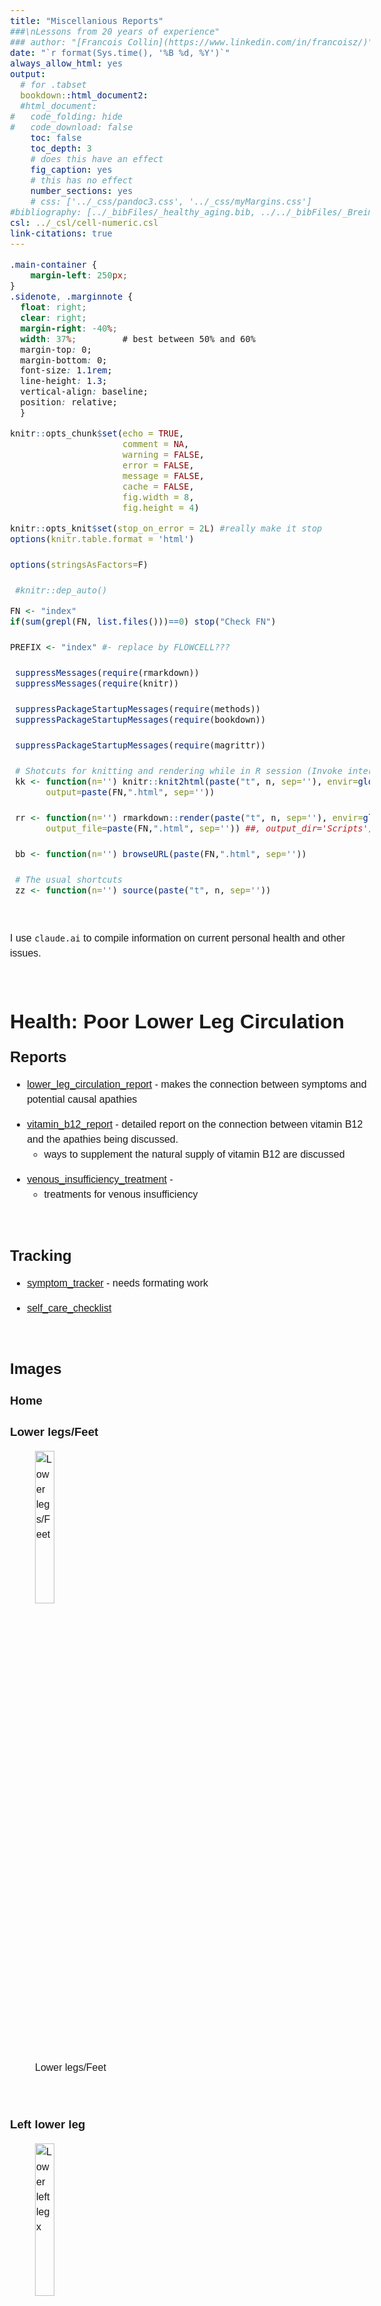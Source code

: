 ```yaml
---
title: "Miscellanious Reports"
###\nLessons from 20 years of experience"
### author: "[Francois Collin](https://www.linkedin.com/in/francoisz/)"
date: "`r format(Sys.time(), '%B %d, %Y')`"
always_allow_html: yes
output:
  # for .tabset
  bookdown::html_document2:
  #html_document:
#   code_folding: hide
#   code_download: false
    toc: false
    toc_depth: 3
    # does this have an effect
    fig_caption: yes
    # this has no effect
    number_sections: yes
    # css: ['../_css/pandoc3.css', '../_css/myMargins.css']
#bibliography: [../_bibFiles/_healthy_aging.bib, ../../_bibFiles/_Breiman.bib, ../../_bibFiles/_Freedman.bib, ../../_bibFiles/_Yu.bib, ../../_bibFiles/_RUV.bib, ../../_bibFiles/_RMA.bib, ../../_bibFiles/_scRNAseq_norm.bib]
csl: ../_csl/cell-numeric.csl
link-citations: true
---
```


```css

.main-container {
    margin-left: 250px;
}
.sidenote, .marginnote { 
  float: right;
  clear: right;
  margin-right: -40%;
  width: 37%;         # best between 50% and 60%
  margin-top: 0;
  margin-bottom: 0;
  font-size: 1.1rem;
  line-height: 1.3;
  vertical-align: baseline;
  position: relative;
  }
```


<style>
@import url('https://fonts.googleapis.com/css?family=Raleway');
@import url('https://fonts.googleapis.com/css?family=Oxygen');
@import url('https://fonts.googleapis.com/css?family=Raleway:bold');
@import url('https://fonts.googleapis.com/css?family=Oxygen:bold');

.main-container {
  max-width: 1400px !important;
}

body{
  font-family: 'Oxygen', sans-serif;
  font-size: 16px;
  line-height: 24px;
}

h1,h2,h3,h4 {
  font-family: 'Raleway', sans-serif;
}

.container { width: 1400px; }

caption {
  font-size: 20px;
  caption-side: top;
  text-indent: 30px;
  background-color: lightgrey;
  color: black;
  margin-top: 5px;
}

g-table-intro h4 {
  text-indent: 0px;
}
</style>

```r
knitr::opts_chunk$set(echo = TRUE,
                      comment = NA,
                      warning = FALSE,
                      error = FALSE,
                      message = FALSE,
                      cache = FALSE,
                      fig.width = 8,
                      fig.height = 4)
```

```r

knitr::opts_knit$set(stop_on_error = 2L) #really make it stop
options(knitr.table.format = 'html')

options(stringsAsFactors=F)

 #knitr::dep_auto()

```
<!-- ######################################################################## -->


```r


FN <- "index"
if(sum(grepl(FN, list.files()))==0) stop("Check FN")

PREFIX <- "index" #- replace by FLOWCELL???

 suppressMessages(require(rmarkdown))
 suppressMessages(require(knitr))

 suppressPackageStartupMessages(require(methods))
 suppressPackageStartupMessages(require(bookdown))

 suppressPackageStartupMessages(require(magrittr))

 # Shotcuts for knitting and rendering while in R session (Invoke interactive R from R/Scripts folder)
 kk <- function(n='') knitr::knit2html(paste("t", n, sep=''), envir=globalenv(),
       output=paste(FN,".html", sep=''))

 rr <- function(n='') rmarkdown::render(paste("t", n, sep=''), envir=globalenv(),
       output_file=paste(FN,".html", sep='')) ##, output_dir='Scripts')

 bb <- function(n='') browseURL(paste(FN,".html", sep=''))

 # The usual shortcuts
 zz <- function(n='') source(paste("t", n, sep=''))


```
<!-- ######################################################################## -->

<br/>


<!--
* Breiman: [@Breiman:1984aa; @Breiman:2001aa]
* Freedman: [@Freedman:2008aa; @Freedman:2008ad; @Freedman:2008ac; @Freedman:2009ac]
-->



I use `claude.ai` to compile information on current personal health
and other issues. 

<br/>

# Health: Poor Lower Leg Circulation {.tabset -}

## Reports {-}

* [lower_leg_circulation_report](lower_leg_circulation/reports/lower_leg_circulation_report.html) -
makes the connection between symptoms and potential causal apathies


<p><p/>
* [vitamin_b12_report](lower_leg_circulation/reports/vitamin_b12_report.html)  -
detailed report on the connection between vitamin B12 and the apathies being
discussed.
   - ways to supplement the natural supply of vitamin B12 are discussed

<p><p/>
* [venous_insufficiency_treatment](lower_leg_circulation/reports/venous_insufficiency_treatment.html) -
   -  treatments for venous insufficiency

<br/>

## Tracking {-}

<p><p/>
* [symptom_tracker](lower_leg_circulation/tracking/symptom_tracker.html) -
needs formating work

* [self_care_checklist](lower_leg_circulation/tracking/self_care_checklist.html) 

<br/>

## Images {- .tabset}

### Home {-}

<!--

 https://stackoverflow.com/questions/25166624/insert-picture-table-in-r-markdown

- BANG[unchanged image](foo.jpg)

- BANG[much-smaller image](foo.jpg){#id .class width=30 height=20px}

- BANG[half-size image](foo.jpg){#id .class width=50% height=50%}

The dimensions can be provided with no units (pixels assumed), 
or with "px, cm, mm, in, inch and %" 

ref: https://pandoc.org/MANUAL.html, search for link_attributes.

-->


### Lower legs/Feet {-}

![Lower legs/Feet](lower_leg_circulation/img/20250804_012915_feeet.jpg){width=25% height=25%}

<br/>

### Left lower leg {-}

![Lower left legx](lower_leg_circulation/img/20250804_012727_leftlLowerLeg.jpg){width=25% height=25%}

<br/>

### Left ankle {-}

![Left ankle](lower_leg_circulation/img/20250804_012829_leftAnkle.jpg){width=25% height=25%}


<br/>

### Sore spots {-}

![Sore spot](lower_leg_circulation/img/20250804_013142_soreSpots.jpg){width=25% height=25%}


<br/>


# Health:  male hernias {-}

<!--
## Reports {-}
-->

* [hernia_report](hernias/reports/hernia_report_html.html) -
gives a summary of incidence and coincidence rates of make hernias


<br/>

```r
  knitr::knit_exit()
```

##########################################
# ARCHIVAL
##########################################

# Home  Economics

##  Car Finances

* [tesla-complete-guide](car_financing/reports/tesla-guide-complete-markdown.html) -
detailed buying guide comparing aquisition options for teslas

* Divided into two parts:
   -  [Part 1: Financial and Purchase Considerations](car_financing/reports/tesla-guide-part1.html) 
   -  [Part 2: Model and Technical Comparisons](car_financing/reports/tesla-guide-part2-fixed.html) 
      - [Corrected AWD vs RWD Comparison + 2025 vs 2022](car_financing/reports/tesla-comparison-updated-html.html)


<br/>

## The cost of collision insurance



* The elements of an insurance claim are:
   - P the premium, integrated over billing peruis if 6 noths
   - C the cost of repair
   - r = c(r_1, r_2, ...) the risk


